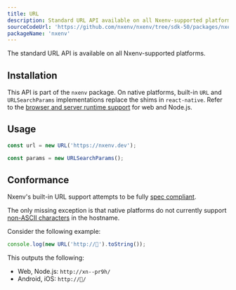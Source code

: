 ```yaml
---
title: URL
description: Standard URL API available on all Nxenv-supported platforms.
sourceCodeUrl: 'https://github.com/nxenv/nxenv/tree/sdk-50/packages/nxenv'
packageName: 'nxenv'
---
```



The standard URL API is available on all Nxenv-supported platforms.

<PlatformsSection android emulator ios simulator web />

## Installation

This API is part of the `nxenv` package. On native platforms, built-in `URL` and `URLSearchParams` implementations replace the shims in `react-native`. Refer to the [browser and server runtime support](https://caniuse.com/url) for web and Node.js.

## Usage

```js
const url = new URL('https://nxenv.dev');

const params = new URLSearchParams();
```

## Conformance

Nxenv's built-in URL support attempts to be fully [spec compliant](https://developer.mozilla.org/en-US/docs/Web/API/URL).

The only missing exception is that native platforms do not currently support [non-ASCII characters](https://unicode.org/reports/tr46/) in the hostname.

Consider the following example:

```js
console.log(new URL('http://🥓').toString());
```

This outputs the following:

- Web, Node.js: `http://xn--pr9h/`
- Android, iOS: `http://🥓/`
